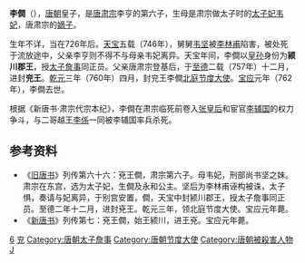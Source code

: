 '''李僴'''（{{bd|8世纪||762年|5月16日|catIdx=L}}），[[唐朝|唐朝]]皇子，是[[唐肃宗|唐肃宗]]李亨的第六子，生母是肃宗做太子时的[[皇太子妃|太子妃]][[韦妃_(唐朝太子妃)|韦妃]]，唐肃宗的[[嫡子|嫡子]]。

生年不详，当在726年后。[[天宝_(唐朝)|天宝]]五载（746年），舅舅[[韦坚|韦坚]]被[[李林甫|李林甫]]陷害，被处死于流放途中，父亲李亨则不得不与母亲韦妃离异。天宝年间，李僴以[[皇孙|皇孙]]身份为'''颍川郡王'''，授[[太子詹事|太子詹事]]同正员。父亲唐肃宗登基后，于[[至德_(唐朝)|至德]]二载（757年）十二月，进封'''兖王'''。[[乾元_(唐朝)|乾元]]三年（760年）四月，封兖王李僴[[北庭大都护府|北庭]][[节度大使|节度大使]]。[[宝应_(年号)|宝应]]元年（762年），李僴去世。

根据《新唐书·肃宗代宗本纪》，李僴在肃宗临死前卷入[[張皇后_(唐朝)|张皇后]]和宦官[[李辅国|李辅国]]的权力争斗，与二哥越王[[李係|李係]]一同被李辅国率兵杀死。

==参考资料==
*《[[旧唐书|旧唐书]]》列传第六十六：兗王僴，肃宗第六子。母韦妃，刑部尚书坚之妹。肃宗在东宫，选为太子妃，生僴及永和公主。坚后为李林甫诬构被诛，太子惧，奏请与妃离异，于别宫安置，僴，天宝中封颍川郡王，授太子詹事同正员。至德二年十二月，进封兗王。乾元三年，领北庭节度大使。宝应元年薨。
*《[[新唐书|新唐书]]》列传第七：兗王僴，始王颍川，进王兗。宝应元年薨。
{{唐肃宗皇室}}
[[Category:唐肃宗皇子|6]]
[[Category:唐朝宗室国王|兖]]
[[Category:唐朝太子詹事|Category:唐朝太子詹事]]
[[Category:唐朝节度大使|Category:唐朝节度大使]]
[[Category:唐朝被殺害人物|Category:唐朝被殺害人物]]
[[Category:李姓|J]]